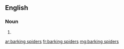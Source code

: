 ==English==

===Noun===
{{head|en}}
# {{plural of|barking spider}}

[[ar:barking spiders]]
[[fr:barking spiders]]
[[mg:barking spiders]]